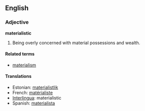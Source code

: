 == English ==
=== Adjective ===
'''materialistic'''

#Being overly concerned with material possessions and wealth. 

==== Related terms ====
*[[materialism]]

====Translations====
*Estonian: [[materialistlik]]
*French: [[matérialiste]]
*[[Interlingua]]: materialistic
*Spanish: [[materialista]]